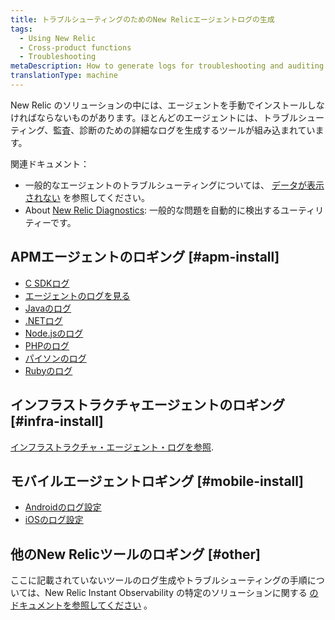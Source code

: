 ```yaml
---
title: トラブルシューティングのためのNew Relicエージェントログの生成
tags:
  - Using New Relic
  - Cross-product functions
  - Troubleshooting
metaDescription: How to generate logs for troubleshooting and auditing for New Relic agents.
translationType: machine
---
```


[](https://newrelic.com/instant-observability/)New Relic のソリューションの中には、エージェントを手動でインストールしなければならないものがあります。ほとんどのエージェントには、トラブルシューティング、監査、診断のための詳細なログを生成するツールが組み込まれています。

関連ドキュメント：

* 一般的なエージェントのトラブルシューティングについては、 [データが表示されない](/docs/agents/manage-apm-agents/troubleshooting/not-seeing-data) を参照してください。
* About [New Relic Diagnostics](/docs/using-new-relic/cross-product-functions/troubleshooting/new-relic-diagnostics): 一般的な問題を自動的に検出するユーティリティーです。

## APMエージェントのロギング [#apm-install]

* [C SDKログ](/docs/agents/c-sdk/install-configure/install-c-sdk-compile-link-your-code#logging)
* [エージェントのログを見る](/docs/agents/go-agent/configuration/go-agent-logging)
* [Javaのログ](/docs/agents/java-agent/troubleshooting/generate-debug-logs-troubleshooting-java)
* [.NETログ](/docs/agents/net-agent/troubleshooting/generate-logs-troubleshooting-net)
* [Node.jsのログ](/docs/agents/nodejs-agent/troubleshooting/generate-trace-log-troubleshooting-nodejs)
* [PHPのログ](/docs/agents/php-agent/troubleshooting/generating-logs-troubleshooting-php)
* [パイソンのログ](/docs/agents/python-agent/troubleshooting/python-agent-logging)
* [Rubyのログ](/docs/agents/ruby-agent/troubleshooting/generating-logs-troubleshooting-ruby)

## インフラストラクチャエージェントのロギング [#infra-install]

[インフラストラクチャ・エージェント・ログを参照](/docs/infrastructure/new-relic-infrastructure/troubleshooting/generate-logs-troubleshooting-infrastructure).

## モバイルエージェントロギング [#mobile-install]

* [Androidのログ設定](/docs/mobile-monitoring/new-relic-mobile-android/api-guides/android-agent-configuration-feature-flags#logging)
* [iOSのログ設定](/docs/mobile-monitoring/new-relic-mobile-ios/installation/ios-manual-installation#logging)

## 他のNew Relicツールのロギング [#other]

ここに記載されていないツールのログ生成やトラブルシューティングの手順については、New Relic Instant Observability の特定のソリューションに関する [のドキュメントを参照してください](https://newrelic.com/instant-observability/) 。